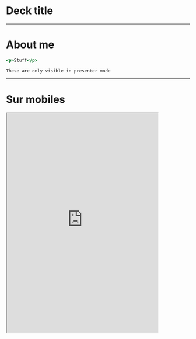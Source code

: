
# Deck title
---

# About me

```jsx
<p>Stuff</p>
```

```notes
These are only visible in presenter mode
```

---

# Sur mobiles

<iframe width="414" height="600" src="http://dev.rollodeqc.com/fr/" />

---

---

<iframe width="800" height="700" src="http://dev.rollodeqc.com/fr/" />

---


# The end, or is it?
